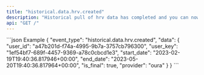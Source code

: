 ```yaml
---
title: "historical.data.hrv.created"
description: "Historical pull of hrv data has completed and you can now pull data for this resource."
api: "GET /"
---
```

<ResponseField name="event_type" type="string | null" required="False" default="historical.data.hrv.created">

</ResponseField>
<ResponseField name="data" type="HistoricalWebhookPayload">

<Expandable title="HistoricalWebhookPayload" defaultOpen="true">
<ResponseField name="user_id" type="string" required="True">

</ResponseField>
<ResponseField name="user_key" type="string" required="True">

</ResponseField>
<ResponseField name="start_date" type="string" required="True">

</ResponseField>
<ResponseField name="end_date" type="string" required="True">

</ResponseField>
<ResponseField name="is_final" type="boolean" required="True">

</ResponseField>
<ResponseField name="provider" type="string" required="True">

</ResponseField>
</Expandable>
</ResponseField>
<ResponseExample>
```json Example
{
  "event_type": "historical.data.hrv.created",
  "data": {
    "user_id": "a47b201d-f74a-4995-9b7a-3757cb796300",
    "user_key": "1ef54bf7-689f-4457-9369-a78c0cbcd1e3",
    "start_date": "2023-02-19T19:40:36.817946+00:00",
    "end_date": "2023-05-20T19:40:36.817964+00:00",
    "is_final": true,
    "provider": "oura"
  }
}
```
</ResponseExample>
